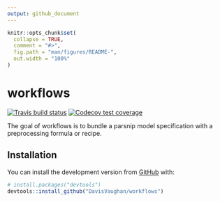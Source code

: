 ```yaml
---
output: github_document
---
```


<!-- README.md is generated from README.Rmd. Please edit that file -->

```r
knitr::opts_chunk$set(
  collapse = TRUE,
  comment = "#>",
  fig.path = "man/figures/README-",
  out.width = "100%"
)
```

# workflows

<!-- badges: start -->
[![Travis build status](https://travis-ci.org/DavisVaughan/workflows.svg?branch=master)](https://travis-ci.org/DavisVaughan/workflows)
[![Codecov test coverage](https://codecov.io/gh/DavisVaughan/workflows/branch/master/graph/badge.svg)](https://codecov.io/gh/DavisVaughan/workflows?branch=master)
<!-- badges: end -->

The goal of workflows is to bundle a parsnip model specification with a preprocessing formula or recipe.

## Installation

You can install the development version from [GitHub](https://github.com/) with:

``` r
# install.packages("devtools")
devtools::install_github("DavisVaughan/workflows")
```
